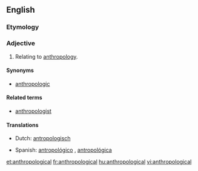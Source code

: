 ==English==

===Etymology===
{{suffix|anthropology|ical}}

===Adjective===
{{en-adj}}

# Relating to [[anthropology]].

====Synonyms====
* [[anthropologic]]

====Related terms====
* [[anthropologist]]

====Translations====
{{trans-top|relating to anthropology}}
* Dutch: [[antropologisch]]
{{trans-mid}}
* Spanish: [[antropológico]] {{m}}, [[antropológica]] {{f}}
{{trans-bottom}}

[[et:anthropological]]
[[fr:anthropological]]
[[hu:anthropological]]
[[vi:anthropological]]